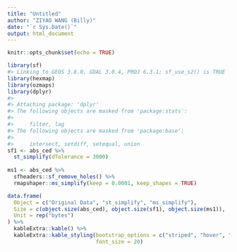 ```yaml
---
title: "Untitled"
author: "ZIYAO WANG (Billy)"
date: "`r Sys.Date()`"
output: html_document
---
```


```r
knitr::opts_chunk$set(echo = TRUE)
```

```r
library(sf)
#> Linking to GEOS 3.8.0, GDAL 3.0.4, PROJ 6.3.1; sf_use_s2() is TRUE
library(hexmap)
library(ozmaps)
library(dplyr)
#> 
#> Attaching package: 'dplyr'
#> The following objects are masked from 'package:stats':
#> 
#>     filter, lag
#> The following objects are masked from 'package:base':
#> 
#>     intersect, setdiff, setequal, union
sf1 <- abs_ced %>% 
  st_simplify(dTolerance = 3000)
  
ms1 <- abs_ced %>%
  sfheaders::sf_remove_holes() %>%
  rmapshaper::ms_simplify(keep = 0.0001, keep_shapes = TRUE)
```

```r
data.frame(
  Object = c("Original Data", "st_simplify", "ms_simplify"),
  Size = c(object.size(abs_ced), object.size(sf1), object.size(ms1)),
  Unit = rep("bytes")
) %>% 
  kableExtra::kable() %>% 
  kableExtra::kable_styling(bootstrap_options = c("striped", "hover", "condensed"), full_width = F, position = "center",
                            font_size = 20)
  

```

